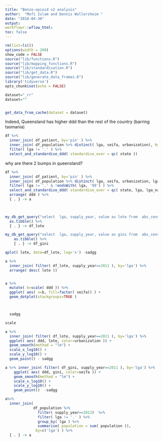 ```yaml
---
title: "Benzo-opioid v2 analysis"
author:  "Mofi Islam and Dennis Wollersheim "
date: "2018-04-30"
output:
workflowr::wflow_html:
toc: false
---
```


```r

rm(list=ls())
options(width = 200)
show_code = FALSE
source("lib/functions.R")
source("lib/mapping_functions.R")
source("lib/standardisation.R")
source("lib/get_data.R")
source("lib/generate_data_frames.R")
library('tidyverse')
opts_chunk$set(echo = FALSE)

```


```r

dataset="_rr"
dataset=""


get_data_from_cache(dataset = dataset)


```


Indeed, Queensland has higher ddd than the rest of the country (barring tasmania)
```r

df %>%
  inner_join( df_patient, by='pin' ) %>%
  inner_join( df_population %>% distinct( lga, seifa, urbanization), by='lga' ) %>%
  filter( lga != '.' ) %>%
  select_and_standardise_ddd( standardise_over = qc( state ))

```
why are there 2 bumps in queensland?

```r

df %>%
  inner_join( df_patient, by='pin' ) %>%
  inner_join( df_population %>% distinct( lga, seifa, urbanization, lga_name), by='lga' ) %>%
  filter( lga != '.' & !endsWith( lga, '99') ) %>%
  select_and_standardise_ddd( standardise_over = qc( state, lga, lga_name, seifa, urbanization )) %>%
  arrange( ddd ) %>% 
  { . } -> a

 

my_db_get_query("select  lga, supply_year, value as lote from  abs_census where measure_id = 'CENSUS_33'", 'mofi') %>%
  as.tibble() %>% 
  { . } -> df_lote

my_db_get_query("select  lga, supply_year, value as gini from  abs_census where measure_id = 'INCOME_41'", 'mofi') %>%
    as.tibble() %>% 
    { . } -> df_gini

qplot( lote, data=df_lote, log='x') -sadgg

a %>%
  inner_join( filter( df_lote, supply_year==2011 ), by='lga') %>%
  arrange( desc( lote ))


a %>%
  mutate( b=scale( ddd )) %>%
  ggplot( aes( x=b, fill=factor( seifa)) ) + 
  geom_dotplot(stackgroups=TRUE )



  sadgg

scale

a %>%
  inner_join( filter( df_lote, supply_year==2011 ), by='lga') %>%
  ggplot( aes( ddd, lote, color=urbanization )) +
  geom_smooth(method = "lm") +
  scale_x_log10() +
  scale_y_log10() +
  geom_point() - sadgg

a %>% inner_join( filter( df_gini, supply_year==2011 ), by='lga') %>%
    ggplot( aes( ddd, gini, color=seifa )) +
    geom_smooth(method = "lm") +
    scale_x_log10() +
    scale_y_log10() +
    geom_point()  -sadgg


```


```r
 

a%>%
  inner_join( 
             df_population %>% 
               filter( supply_year==2013)  %>%
               filter( lga != '.' ) %>%
               group_by( lga ) %>%
               summarise( population = sum( population )), 
              by=c('lga') ) %>% 
  { . } -> a
```



